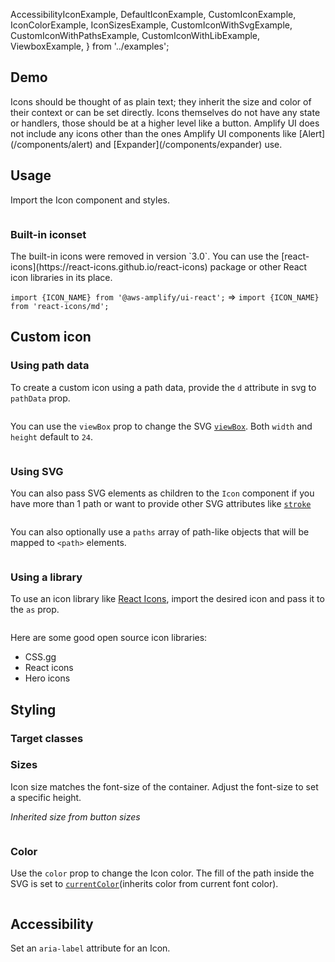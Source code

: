 
  AccessibilityIconExample,
  DefaultIconExample,
  CustomIconExample,
  IconColorExample,
  IconSizesExample,
  CustomIconWithSvgExample,
  CustomIconWithPathsExample,
  CustomIconWithLibExample,
  ViewboxExample,
} from '../examples';

## Demo

<IconDemo />

<Alert variation="info" heading="Note">
Icons should be thought of as plain text; they inherit the size and color of their context or can be set directly. Icons themselves do not have any state or handlers, those should be at a higher level like a button. Amplify UI does not include any icons other than the ones Amplify UI components like [Alert](/components/alert) and [Expander](/components/expander) use.
</Alert>

## Usage

Import the Icon component and styles.

<Example>
<DefaultIconExample />
  <ExampleCode>

```jsx file=../examples/DefaultIconExample.tsx

```
  </ExampleCode>
</Example>

### Built-in iconset

<Alert variation="warning" heading="Deprecated">
  The built-in icons were removed in version `3.0`. You can use the
  [react-icons](https://react-icons.github.io/react-icons) package or other
  React icon libraries in its place. 

  `import {ICON_NAME} from '@aws-amplify/ui-react';` => `import {ICON_NAME} from 'react-icons/md';`

</Alert>

## Custom icon

### Using path data

To create a custom icon using a path data, provide the `d` attribute in svg to `pathData` prop.

<Example>
  <CustomIconExample />
  
  <ExampleCode>

```jsx file=../examples/CustomIconExample.tsx

```

  </ExampleCode>
</Example>

You can use the `viewBox` prop to change the SVG [`viewBox`](https://developer.mozilla.org/en-US/docs/Web/SVG/Attribute/viewBox). Both `width` and `height` default to `24`.

<Example>
  <ViewboxExample />
  
  <ExampleCode>

```jsx file=../examples/ViewboxExample.tsx

```

  </ExampleCode>
</Example>

### Using SVG

You can also pass SVG elements as children to the `Icon` component if you have more than 1 path or want to provide other SVG attributes like [`stroke`](https://developer.mozilla.org/en-US/docs/Web/SVG/Attribute/stroke)

<Example>
  <CustomIconWithSvgExample />
  
  <ExampleCode>

```jsx file=../examples/CustomIconWithSvgExample.tsx

```

  </ExampleCode>
</Example>

You can also optionally use a `paths` array of path-like objects that will be mapped to `<path>` elements.

<Example>
  <CustomIconWithPathsExample />
  
  <ExampleCode>

```jsx file=../examples/CustomIconWithPathsExample.tsx

```

  </ExampleCode>
</Example>

### Using a library

To use an icon library like [React Icons](https://react-icons.github.io/react-icons), import the desired icon and pass it to the `as` prop.

<Example>
  <CustomIconWithLibExample />
  
  <ExampleCode>

```jsx file=../examples/CustomIconWithLibExample.tsx

```

  </ExampleCode>
</Example>

Here are some good open source icon libraries:

- <Link href="https://css.gg" isExternal={true}>CSS.gg</Link>
- <Link href="https://react-icons.github.io/react-icons/" isExternal={true}>React icons</Link>
- <Link href="https://heroicons.com/" isExternal={true}>Hero icons</Link>

## Styling

### Target classes

<ComponentStyleDisplay componentName="Icon" />

### Sizes

Icon size matches the font-size of the container. Adjust the font-size to set a specific height.

_Inherited size from button sizes_

<Example>
  <IconSizesExample />
  
  <ExampleCode>

```jsx file=../examples/IconSizesExample.tsx

```

  </ExampleCode>
</Example>

### Color

Use the `color` prop to change the Icon color. The fill of the path inside the SVG is set to [`currentColor`](https://developer.mozilla.org/en-US/docs/Web/CSS/color_value#currentcolor_keyword)(inherits color from current font color).

<Example>
  <IconColorExample />
  
  <ExampleCode>

```jsx file=../examples/IconColorExample.tsx

```

  </ExampleCode>
</Example>

## Accessibility

Set an `aria-label` attribute for an Icon.

<Example>
  <AccessibilityIconExample />
  
  <ExampleCode>

```jsx file=../examples/AccessibilityIconExample.tsx

```

  </ExampleCode>
</Example>
